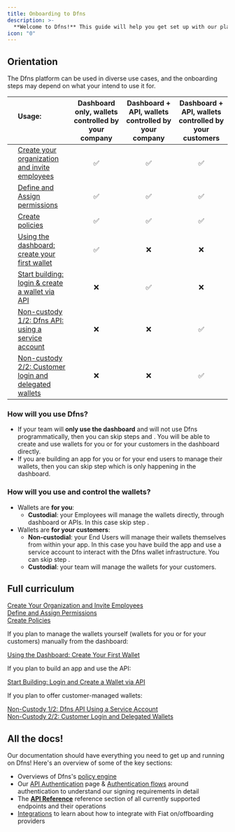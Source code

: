 ```yaml
---
title: Onboarding to Dfns
description: >-
  **Welcome to Dfns!** This guide will help you get set up with our platform. If you have any questions, don't hesitate to reach out to us.
icon: "0"
---
```


## Orientation

The Dfns platform can be used in diverse use cases, and the onboarding steps may depend on what your intend to use it for.

|                   | Usage:<br/> <br/>                                                                                                                           | Dashboard only, wallets controlled by your company | Dashboard + API, wallets controlled by your company | Dashboard + API, wallets controlled by your customers |
| :---------------: | :------------------------------------------------------------------------------------------------------------------------------------------ | :------------------------------------------------: | :-------------------------------------------------: | :---------------------------------------------------: |
| <Icon icon="1" /> | [Create your organization and invite employees](/introduction/quickstart/1-create-your-organization-and-invite-employees)                |                         ✅                         |                         ✅                          |                          ✅                           |
| <Icon icon="2" /> | [Define and Assign permissions](/introduction/quickstart/2-define-and-assign-permissions)                                                |                         ✅                         |                         ✅                          |                          ✅                           |
| <Icon icon="3" /> | [Create policies](/introduction/quickstart/3-create-policies)                                                                            |                         ✅                         |                         ✅                          |                          ✅                           |
| <Icon icon="4" /> | [Using the dashboard: create your first wallet](/introduction/quickstart/4-using-the-dashboard-create-your-first-wallet)                 |                         ✅                         |                         ❌                          |                          ❌                           |
| <Icon icon="5" /> | [Start building: login & create a wallet via API](/introduction/quickstart/5-start-building-login-and-create-a-wallet-via-api)           |                         ❌                         |                         ✅                          |                          ❌                           |
| <Icon icon="6" /> | [Non-custody 1/2: Dfns API: using a service account](/introduction/quickstart/6-non-custody-1-2-dfns-api-using-a-service-account)        |                         ❌                         |                         ❌                          |                          ✅                           |
| <Icon icon="7" /> | [Non-custody 2/2: Customer login and delegated wallets](/introduction/quickstart/7-non-custody-2-2-customer-login-and-delegated-wallets) |                         ❌                         |                         ❌                          |                          ✅                           |

### How will you use Dfns?

- If your team will **only use the dashboard** and will not use Dfns programmatically, then you can skip steps <Icon icon="5" /> and <Icon icon="6" />. You will be able to create and use wallets for you or for your customers in the dashboard directly.
- If you are building an app for you or for your end users to manage their wallets, then you can skip step <Icon icon="4" /> which is only happening in the dashboard.

### How will you use and control the wallets? 

- Wallets are **for you**:
  - **Custodial**: your Employees will manage the wallets directly, through dashboard or APIs. In this case skip step <Icon icon="6" />.
- Wallets are **for your customers**:
  - **Non-custodial**: your End Users will manage their wallets themselves from within your app. In this case you have build the app and use a service account to interact with the Dfns wallet infrastructure. You can skip step <Icon icon="4" />.
  - **Custodial**: your team will manage the wallets for your customers.

## Full curriculum

<Card title="Base setup, relevant in all cases">
    

<Icon icon="1"/> [Create Your Organization and Invite Employees](/introduction/quickstart/1-create-your-organization-and-invite-employees)    
<Icon icon="2"/> [Define and Assign Permissions](/introduction/quickstart/2-define-and-assign-permissions)    
<Icon icon="3"/> [Create Policies](/introduction/quickstart/3-create-policies)    
</Card>

<Card title="Using the Dashboard">
If you plan to manage the wallets yourself (wallets for you or for your customers) manually from the dashboard:

<Icon icon="4"/> [Using the Dashboard: Create Your First Wallet](/introduction/quickstart/4-using-the-dashboard-create-your-first-wallet)
</Card>

<Card title="Using the API">
If you plan to build an app and use the API:    

<Icon icon="5"/> [Start Building: Login and Create a Wallet via API](/introduction/quickstart/5-start-building-login-and-create-a-wallet-via-api)
</Card>
  
<Card title="Non-Custodial Wallets">
If you plan to offer customer-managed wallets:

<Icon icon="6"/> [Non-Custody 1/2: Dfns API Using a Service Account](/introduction/quickstart/6-non-custody-1-2-dfns-api-using-a-service-account)    
<Icon icon="7"/> [Non-Custody 2/2: Customer Login and Delegated Wallets](/introduction/quickstart/7-non-custody-2-2-customer-login-and-delegated-wallets)
</Card>

## All the docs!

Our documentation should have everything you need to get up and running on Dfns! Here's an overview of some of the key sections:

- Overviews of Dfns's [policy engine](/core-concepts/policies)
- Our [API Authentication](/api-reference/auth) page & [Authentication flows](/api-reference/auth/flows) around authentication to understand our signing requirements in detail
- The [**API Reference**](/api-reference) reference section of all currently supported endpoints and their operations
- [Integrations](/features/fiat-on-offboarding) to learn about how to integrate with Fiat on/offboarding providers
